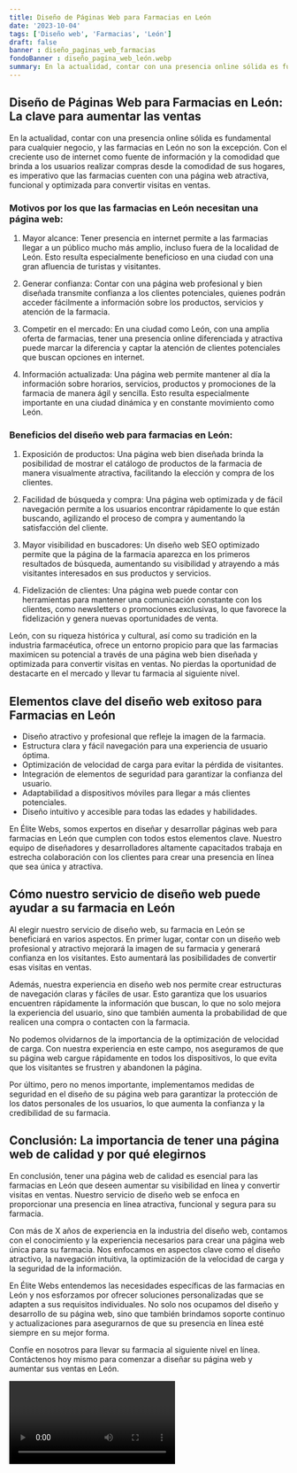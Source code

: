 ```yaml
---
title: Diseño de Páginas Web para Farmacias en León
date: '2023-10-04'
tags: ['Diseño web', 'Farmacias', 'León']
draft: false
banner : diseño_paginas_web_farmacias
fondoBanner : diseño_pagina_web_león.webp
summary: En la actualidad, contar con una presencia online sólida es fundamental para cualquier negocio, y las farmacias en León no son la excepción. Con el creciente uso de internet como fuente de información y la comodidad que brinda a los usuarios realizar compras desde la comodidad de sus hogares, es imperativo que las farmacias cuenten con una página web atractiva, funcional y optimizada para convertir visitas en ventas.
---
```


## Diseño de Páginas Web para Farmacias en León: La clave para aumentar las ventas

En la actualidad, contar con una presencia online sólida es fundamental para cualquier negocio, y las farmacias en León no son la excepción. Con el creciente uso de internet como fuente de información y la comodidad que brinda a los usuarios realizar compras desde la comodidad de sus hogares, es imperativo que las farmacias cuenten con una página web atractiva, funcional y optimizada para convertir visitas en ventas.

### Motivos por los que las farmacias en León necesitan una página web:

1. Mayor alcance: Tener presencia en internet permite a las farmacias llegar a un público mucho más amplio, incluso fuera de la localidad de León. Esto resulta especialmente beneficioso en una ciudad con una gran afluencia de turistas y visitantes.

2. Generar confianza: Contar con una página web profesional y bien diseñada transmite confianza a los clientes potenciales, quienes podrán acceder fácilmente a información sobre los productos, servicios y atención de la farmacia.

3. Competir en el mercado: En una ciudad como León, con una amplia oferta de farmacias, tener una presencia online diferenciada y atractiva puede marcar la diferencia y captar la atención de clientes potenciales que buscan opciones en internet.

4. Información actualizada: Una página web permite mantener al día la información sobre horarios, servicios, productos y promociones de la farmacia de manera ágil y sencilla. Esto resulta especialmente importante en una ciudad dinámica y en constante movimiento como León.

### Beneficios del diseño web para farmacias en León:

1. Exposición de productos: Una página web bien diseñada brinda la posibilidad de mostrar el catálogo de productos de la farmacia de manera visualmente atractiva, facilitando la elección y compra de los clientes.

2. Facilidad de búsqueda y compra: Una página web optimizada y de fácil navegación permite a los usuarios encontrar rápidamente lo que están buscando, agilizando el proceso de compra y aumentando la satisfacción del cliente.

3. Mayor visibilidad en buscadores: Un diseño web SEO optimizado permite que la página de la farmacia aparezca en los primeros resultados de búsqueda, aumentando su visibilidad y atrayendo a más visitantes interesados en sus productos y servicios.

4. Fidelización de clientes: Una página web puede contar con herramientas para mantener una comunicación constante con los clientes, como newsletters o promociones exclusivas, lo que favorece la fidelización y genera nuevas oportunidades de venta.

León, con su riqueza histórica y cultural, así como su tradición en la industria farmacéutica, ofrece un entorno propicio para que las farmacias maximicen su potencial a través de una página web bien diseñada y optimizada para convertir visitas en ventas. No pierdas la oportunidad de destacarte en el mercado y llevar tu farmacia al siguiente nivel.

<GifSeo />

<Cta />

## Elementos clave del diseño web exitoso para Farmacias en León

- Diseño atractivo y profesional que refleje la imagen de la farmacia.
- Estructura clara y fácil navegación para una experiencia de usuario óptima.
- Optimización de velocidad de carga para evitar la pérdida de visitantes.
- Integración de elementos de seguridad para garantizar la confianza del usuario.
- Adaptabilidad a dispositivos móviles para llegar a más clientes potenciales.
- Diseño intuitivo y accesible para todas las edades y habilidades.

En Élite Webs, somos expertos en diseñar y desarrollar páginas web para farmacias en León que cumplen con todos estos elementos clave. Nuestro equipo de diseñadores y desarrolladores altamente capacitados trabaja en estrecha colaboración con los clientes para crear una presencia en línea que sea única y atractiva.

## Cómo nuestro servicio de diseño web puede ayudar a su farmacia en León

Al elegir nuestro servicio de diseño web, su farmacia en León se beneficiará en varios aspectos. En primer lugar, contar con un diseño web profesional y atractivo mejorará la imagen de su farmacia y generará confianza en los visitantes. Esto aumentará las posibilidades de convertir esas visitas en ventas.

Además, nuestra experiencia en diseño web nos permite crear estructuras de navegación claras y fáciles de usar. Esto garantiza que los usuarios encuentren rápidamente la información que buscan, lo que no solo mejora la experiencia del usuario, sino que también aumenta la probabilidad de que realicen una compra o contacten con la farmacia.

No podemos olvidarnos de la importancia de la optimización de velocidad de carga. Con nuestra experiencia en este campo, nos aseguramos de que su página web cargue rápidamente en todos los dispositivos, lo que evita que los visitantes se frustren y abandonen la página.

Por último, pero no menos importante, implementamos medidas de seguridad en el diseño de su página web para garantizar la protección de los datos personales de los usuarios, lo que aumenta la confianza y la credibilidad de su farmacia.

## Conclusión: La importancia de tener una página web de calidad y por qué elegirnos

En conclusión, tener una página web de calidad es esencial para las farmacias en León que deseen aumentar su visibilidad en línea y convertir visitas en ventas. Nuestro servicio de diseño web se enfoca en proporcionar una presencia en línea atractiva, funcional y segura para su farmacia.

Con más de X años de experiencia en la industria del diseño web, contamos con el conocimiento y la experiencia necesarios para crear una página web única para su farmacia. Nos enfocamos en aspectos clave como el diseño atractivo, la navegación intuitiva, la optimización de la velocidad de carga y la seguridad de la información.

En Élite Webs entendemos las necesidades específicas de las farmacias en León y nos esforzamos por ofrecer soluciones personalizadas que se adapten a sus requisitos individuales. No solo nos ocupamos del diseño y desarrollo de su página web, sino que también brindamos soporte continuo y actualizaciones para asegurarnos de que su presencia en línea esté siempre en su mejor forma.

Confíe en nosotros para llevar su farmacia al siguiente nivel en línea. Contáctenos hoy mismo para comenzar a diseñar su página web y aumentar sus ventas en León.

<Video />

<CtaBot job='Farmacias' city='León'/>

<Gmaps query='León+españa+maps' />